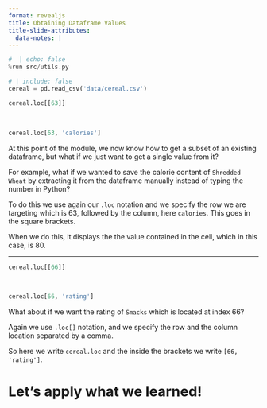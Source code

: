 ```yaml
---
format: revealjs
title: Obtaining Dataframe Values
title-slide-attributes:
  data-notes: |
---
```


```python
#  | echo: false
%run src/utils.py
```


```python
# | include: false
cereal = pd.read_csv('data/cereal.csv')
```

```python
cereal.loc[[63]]
```

<br>

```python
cereal.loc[63, 'calories']
```


:::{.notes} 
At this point of the module, we now know how to get a subset of an existing dataframe, but what if we just want to get a single value from it?

For example, what if we wanted to save the calorie content of `Shredded Wheat` by extracting it from the dataframe manually instead of typing the number in Python?

To do this we use again our `.loc` notation and we specify the row we are targeting which is 63, followed by the column, here `calories`. This goes in the square brackets.

When we do this, it displays the the value contained in the cell, which in this case, is 80.
:::

---


```python
cereal.loc[[66]]
```

<br>

```python
cereal.loc[66, 'rating']
```


:::{.notes}
What about if we want the rating of `Smacks` which is located at index 66?

Again we use `.loc[]` notation, and we specify the row and the column location separated by a comma.

So here we write `cereal.loc` and the inside the brackets we write `[66, 'rating']`. 
:::


# Let’s apply what we learned!

